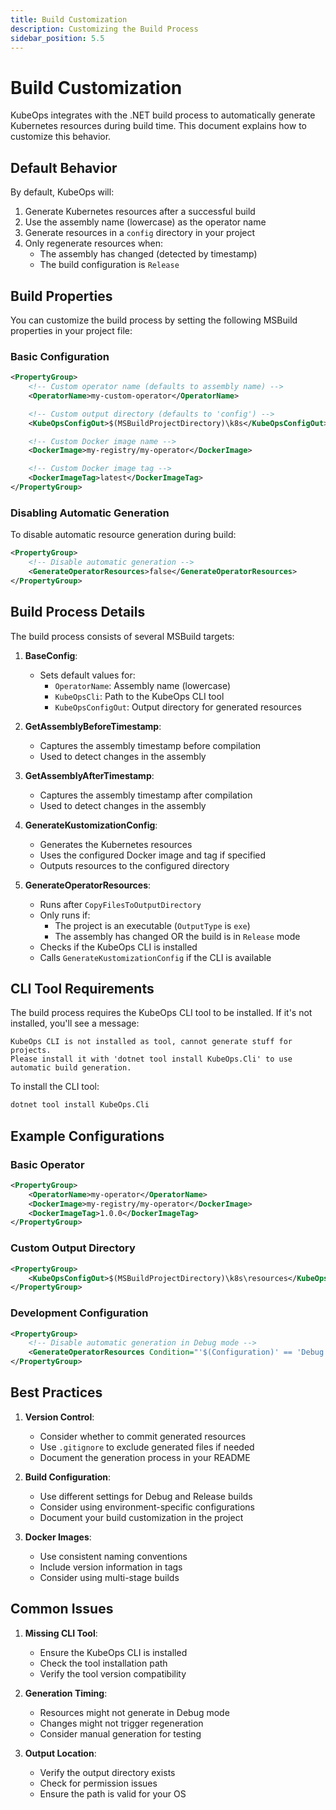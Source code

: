 ```yaml
---
title: Build Customization
description: Customizing the Build Process
sidebar_position: 5.5
---
```


# Build Customization

KubeOps integrates with the .NET build process to automatically generate Kubernetes resources during build time. This document explains how to customize this behavior.

## Default Behavior

By default, KubeOps will:

1. Generate Kubernetes resources after a successful build
2. Use the assembly name (lowercase) as the operator name
3. Generate resources in a `config` directory in your project
4. Only regenerate resources when:
   - The assembly has changed (detected by timestamp)
   - The build configuration is `Release`

## Build Properties

You can customize the build process by setting the following MSBuild properties in your project file:

### Basic Configuration

```xml
<PropertyGroup>
    <!-- Custom operator name (defaults to assembly name) -->
    <OperatorName>my-custom-operator</OperatorName>

    <!-- Custom output directory (defaults to 'config') -->
    <KubeOpsConfigOut>$(MSBuildProjectDirectory)\k8s</KubeOpsConfigOut>

    <!-- Custom Docker image name -->
    <DockerImage>my-registry/my-operator</DockerImage>

    <!-- Custom Docker image tag -->
    <DockerImageTag>latest</DockerImageTag>
</PropertyGroup>
```

### Disabling Automatic Generation

To disable automatic resource generation during build:

```xml
<PropertyGroup>
    <!-- Disable automatic generation -->
    <GenerateOperatorResources>false</GenerateOperatorResources>
</PropertyGroup>
```

## Build Process Details

The build process consists of several MSBuild targets:

1. **BaseConfig**:

   - Sets default values for:
     - `OperatorName`: Assembly name (lowercase)
     - `KubeOpsCli`: Path to the KubeOps CLI tool
     - `KubeOpsConfigOut`: Output directory for generated resources

2. **GetAssemblyBeforeTimestamp**:

   - Captures the assembly timestamp before compilation
   - Used to detect changes in the assembly

3. **GetAssemblyAfterTimestamp**:

   - Captures the assembly timestamp after compilation
   - Used to detect changes in the assembly

4. **GenerateKustomizationConfig**:

   - Generates the Kubernetes resources
   - Uses the configured Docker image and tag if specified
   - Outputs resources to the configured directory

5. **GenerateOperatorResources**:
   - Runs after `CopyFilesToOutputDirectory`
   - Only runs if:
     - The project is an executable (`OutputType` is `exe`)
     - The assembly has changed OR the build is in `Release` mode
   - Checks if the KubeOps CLI is installed
   - Calls `GenerateKustomizationConfig` if the CLI is available

## CLI Tool Requirements

The build process requires the KubeOps CLI tool to be installed. If it's not installed, you'll see a message:

```
KubeOps CLI is not installed as tool, cannot generate stuff for projects.
Please install it with 'dotnet tool install KubeOps.Cli' to use automatic build generation.
```

To install the CLI tool:

```bash
dotnet tool install KubeOps.Cli
```

## Example Configurations

### Basic Operator

```xml
<PropertyGroup>
    <OperatorName>my-operator</OperatorName>
    <DockerImage>my-registry/my-operator</DockerImage>
    <DockerImageTag>1.0.0</DockerImageTag>
</PropertyGroup>
```

### Custom Output Directory

```xml
<PropertyGroup>
    <KubeOpsConfigOut>$(MSBuildProjectDirectory)\k8s\resources</KubeOpsConfigOut>
</PropertyGroup>
```

### Development Configuration

```xml
<PropertyGroup>
    <!-- Disable automatic generation in Debug mode -->
    <GenerateOperatorResources Condition="'$(Configuration)' == 'Debug'">false</GenerateOperatorResources>
</PropertyGroup>
```

## Best Practices

1. **Version Control**:

   - Consider whether to commit generated resources
   - Use `.gitignore` to exclude generated files if needed
   - Document the generation process in your README

2. **Build Configuration**:

   - Use different settings for Debug and Release builds
   - Consider using environment-specific configurations
   - Document your build customization in the project

3. **Docker Images**:
   - Use consistent naming conventions
   - Include version information in tags
   - Consider using multi-stage builds

## Common Issues

1. **Missing CLI Tool**:

   - Ensure the KubeOps CLI is installed
   - Check the tool installation path
   - Verify the tool version compatibility

2. **Generation Timing**:

   - Resources might not generate in Debug mode
   - Changes might not trigger regeneration
   - Consider manual generation for testing

3. **Output Location**:
   - Verify the output directory exists
   - Check for permission issues
   - Ensure the path is valid for your OS
